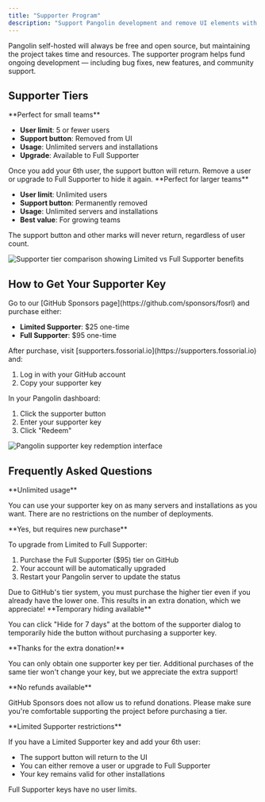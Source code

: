 ```yaml
---
title: "Supporter Program"
description: "Support Pangolin development and remove UI elements with a supporter key"
---
```


Pangolin self-hosted will always be free and open source, but maintaining the project takes time and resources. The supporter program helps fund ongoing development — including bug fixes, new features, and community support.

## Supporter Tiers

<Tabs>
<Tab title="Limited Supporter ($25)">
  **Perfect for small teams**
  
  - **User limit**: 5 or fewer users
  - **Support button**: Removed from UI
  - **Usage**: Unlimited servers and installations
  - **Upgrade**: Available to Full Supporter
  
  <Warning>
  Once you add your 6th user, the support button will return. Remove a user or upgrade to Full Supporter to hide it again.
  </Warning>
</Tab>

<Tab title="Full Supporter ($95)">
  **Perfect for larger teams**
  
  - **User limit**: Unlimited users
  - **Support button**: Permanently removed
  - **Usage**: Unlimited servers and installations
  - **Best value**: For growing teams
  
  <Check>
  The support button and other marks will never return, regardless of user count.
  </Check>
</Tab>
</Tabs>

<img 
  src="/images/supporter-tiers.png" 
  alt="Supporter tier comparison showing Limited vs Full Supporter benefits"
/>

## How to Get Your Supporter Key

<Steps>
<Step title="Purchase a tier">
  Go to our [GitHub Sponsors page](https://github.com/sponsors/fosrl) and purchase either:
  
  - **Limited Supporter**: $25 one-time
  - **Full Supporter**: $95 one-time
</Step>

<Step title="Get your key">
  After purchase, visit [supporters.fossorial.io](https://supporters.fossorial.io) and:
  
  1. Log in with your GitHub account
  2. Copy your supporter key
</Step>

<Step title="Redeem in Pangolin">
  In your Pangolin dashboard:
  
  1. Click the supporter button
  2. Enter your supporter key
  3. Click "Redeem"
</Step>
</Steps>

<img 
  src="/images/redeem-key.png" 
  alt="Pangolin supporter key redemption interface"
/>

## Frequently Asked Questions

<AccordionGroup>
<Accordion title="How many servers can I use my key on?">
  **Unlimited usage**
  
  You can use your supporter key on as many servers and installations as you want. There are no restrictions on the number of deployments.
</Accordion>

<Accordion title="Can I upgrade my tier?">
  **Yes, but requires new purchase**
  
  To upgrade from Limited to Full Supporter:
  
  1. Purchase the Full Supporter ($95) tier on GitHub
  2. Your account will be automatically upgraded
  3. Restart your Pangolin server to update the status
  
  <Warning>
  Due to GitHub's tier system, you must purchase the higher tier even if you already have the lower one. This results in an extra donation, which we appreciate!
  </Warning>
</Accordion>

<Accordion title="Can I hide the button without paying?">
  **Temporary hiding available**
  
  You can click "Hide for 7 days" at the bottom of the supporter dialog to temporarily hide the button without purchasing a supporter key.
</Accordion>

<Accordion title="What if I buy the same tier again?">
  **Thanks for the extra donation!**
  
  You can only obtain one supporter key per tier. Additional purchases of the same tier won't change your key, but we appreciate the extra support!
</Accordion>

<Accordion title="Can I get a refund?">
  **No refunds available**
  
  GitHub Sponsors does not allow us to refund donations. Please make sure you're comfortable supporting the project before purchasing a tier.
</Accordion>

<Accordion title="What happens if I exceed my user limit?">
  **Limited Supporter restrictions**
  
  If you have a Limited Supporter key and add your 6th user:
  
  - The support button will return to the UI
  - You can either remove a user or upgrade to Full Supporter
  - Your key remains valid for other installations
  
  <Info>
  Full Supporter keys have no user limits.
  </Info>
</Accordion>
</AccordionGroup>
